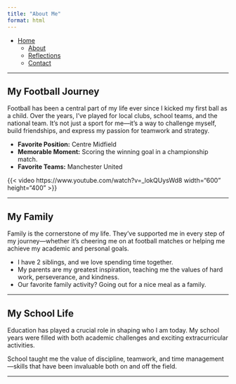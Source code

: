 ```yaml
---
title: "About Me"
format: html
---
```


<nav>
  - [Home](index.qmd)
  - [About](about.qmd)
  - [Reflections](reflections.qmd)
  - [Contact](contact.qmd)
</nav>

---

## My Football Journey

Football has been a central part of my life ever since I kicked my first ball as a child. Over the years, I’ve played for local clubs, school teams, and the national team. It’s not just a sport for me—it’s a way to challenge myself, build friendships, and express my passion for teamwork and strategy.

- **Favorite Position:** Centre Midfield
- **Memorable Moment:** Scoring the winning goal in a championship match.
- **Favorite Teams:** Manchester United

{{< video https://www.youtube.com/watch?v=_lokQUysWd8 width="600" height="400" >}}

---

## My Family

Family is the cornerstone of my life. They’ve supported me in every step of my journey—whether it’s cheering me on at football matches or helping me achieve my academic and personal goals. 

- I have 2 siblings, and we love spending time together.
- My parents are my greatest inspiration, teaching me the values of hard work, perseverance, and kindness.
- Our favorite family activity? Going out for a nice meal as a family.

---

## My School Life

Education has played a crucial role in shaping who I am today. My school years were filled with both academic challenges and exciting extracurricular activities. 

School taught me the value of discipline, teamwork, and time management—skills that have been invaluable both on and off the field.

---
